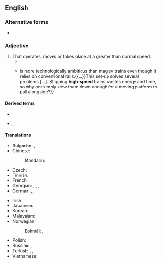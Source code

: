 {{also|highspeed}}
==English==

===Alternative forms===
* {{l|en|high speed}}

===Adjective===
{{en-adj|head=[[high]]-[[speed]]|higher-speed|sup=highest-speed}}

# That operates, moves or takes place at a greater than normal speed.
#* {{quote-journal|en|year=1960|month=February|title=Talking of Trains|journal=Trains Illustrated|page=67|text=Less important lines of plain double track carrying a mixture of passenger and freight traffic cannot be given ultra-fast expresses, and where alternative routes exist, as for example between London and the West Riding, the specially '''high-speed''' trains must be restricted to one of them only.}}
#* {{quote-journal|en|date=2013-06-01|volume=407|issue=8838
|page=13 (Technology Quarterly)|magazine={{w|The Economist}}
|title=[http://www.economist.com/news/technology-quarterly/21578516-transport-new-train-technologies-are-less-visible-and-spread-less-quickly Ideas coming down the track]
|passage=A “moving platform” scheme{{...}}is more technologically ambitious than maglev trains even though it relies on conventional rails.{{...}}This set-up solves several problems&nbsp;[&hellip;]. Stopping '''high-speed''' trains wastes energy and time, so why not simply slow them down enough for a moving platform to pull alongside?}}
#: {{ant|en|low-speed}}

====Derived terms====
* {{l|en|high-speed rail}}
* {{l|en|high-speed steel}}, {{l|en|high speed steel}}

====Translations====
{{trans-top|operates at greater than normal speed}}
* Bulgarian: {{t|bg|бързоходен}}, {{t|bg|бързодействащ}}
* Chinese:
*: Mandarin: {{t+|cmn|高速|tr=gāosù}}
* Czech: {{t+|cs|vysokorychlostní}}
* Finnish: {{t+|fi|nopea}}
* French: {{t|fr|à grande vitesse}}
* Georgian: , {{t|ka|მაღალსიჩქარიანი}} {{qualifier|internet connections or transport}}, {{t|ka|სწრაფმავალი}} {{qualifier|applies to transport only}}, {{t|ka|ჩქაროსნული}} {{qualifier|(applies to transport only}}
* German: {{t+|de|hochtourig}} {{qualifier|rotation}}, {{t|de|schnelllaufend}}, {{t|de|superschnell}}
{{trans-mid}}
* Irish: {{t|ga|mórluais}}
* Japanese: {{t+|ja|高速|tr=こうそく, kōsoku}}
* Korean: {{t+|ko|고속}}
* Malayalam: {{t|ml|അതിവേഗ}}
* Norwegian:
*: Bokmål: {{t|nb|hurtiggående}}, {{t|nb|[[høy]][[hastighet]]s-}}
* Polish: {{t+|pl|szybkobieżny}}
* Russian: {{t+|ru|высо́коскоростно́й}}, {{t+|ru|скоростно́й}}
* Turkish: {{t|tr|yüksek devirli}} {{qualifier|rotation}}, {{t|tr|yüksek hızlı}}, {{t|tr|yüksek süratli}}
* Vietnamese: {{t+|vi|cao tốc}}
{{trans-bottom}}